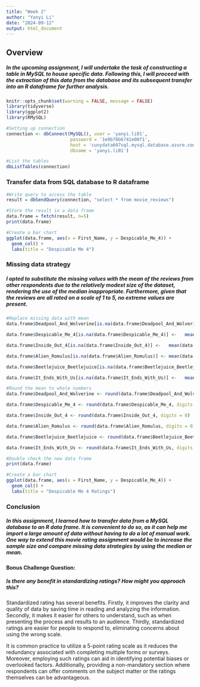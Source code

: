 ---
title: "Week 2"
author: "Yanyi Li"
date: "2024-09-12"
output: html_document
---

## Overview

##### In the upcoming assignment, I will undertake the task of constructing a table in MySQL to house specific data. Following this, I will proceed with the extraction of this data from the database and its subsequent transfer into an R dataframe for further analysis.

```{r setup, include=FALSE}
knitr::opts_chunk$set(warning = FALSE, message = FALSE)
library(tidyverse)
library(ggplot2)
library(RMySQL)
```


```{r connection}
#Setting up connection
connection <- dbConnect(MySQL(), user = 'yanyi.li01',
                        password = '1e9b78b6741e00f1', 
                        host = 'cunydata607sql.mysql.database.azure.com', port = 3306,
                        dbname = 'yanyi.li01')
```


```{r tables}
#List the tables
dbListTables(connection)
```


### Transfer data from SQL database to R dataframe

```{r}
#Write query to access the table
result = dbSendQuery(connection, "select * from movie_reviews")

#Store the result in a data frame
data.frame = fetch(result, n=5)
print(data.frame)
```


```{r bar plot with missing value}
#Create a bar chart
ggplot(data.frame, aes(x = First_Name, y = Despicable_Me_4)) +
  geom_col() +
  labs(title = "Despicable Me 4")
```


###  Missing data strategy

##### I opted to substitute the missing values with the mean of the reviews from other respondents due to the relatively modest size of the dataset, rendering the use of the median inappropriate. Furthermore, given that the reviews are all rated on a scale of 1 to 5, no extreme values are present. 

```{r replace missing values}
#Replace missing data with mean
data.frame$Deadpool_And_Wolverine[is.na(data.frame$Deadpool_And_Wolverine)] <-   mean(data.frame$Deadpool_And_Wolverine, na.rm = TRUE)

data.frame$Despicable_Me_4[is.na(data.frame$Despicable_Me_4)] <-   mean(data.frame$Despicable_Me_4, na.rm = TRUE)

data.frame$Inside_Out_4[is.na(data.frame$Inside_Out_4)] <-   mean(data.frame$Inside_Out_4, na.rm = TRUE)

data.frame$Alien_Romulus[is.na(data.frame$Alien_Romulus)] <- mean(data.frame$Alien_Romulus, na.rm = TRUE)

data.frame$Beetlejuice_Beetlejuice[is.na(data.frame$Beetlejuice_Beetlejuice)] <-   mean(data.frame$Beetlejuice_Beetlejuice, na.rm = TRUE)

data.frame$It_Ends_With_Us[is.na(data.frame$It_Ends_With_Us)] <-   mean(data.frame$It_Ends_With_Us, na.rm = TRUE)
```


```{r rounding}
#Round the mean to whole numbers
data.frame$Deadpool_And_Wolverine <- round(data.frame$Deadpool_And_Wolverine, digits = 0)

data.frame$Despicable_Me_4 <- round(data.frame$Despicable_Me_4, digits = 0)

data.frame$Inside_Out_4 <- round(data.frame$Inside_Out_4, digits = 0)

data.frame$Alien_Romulus <- round(data.frame$Alien_Romulus, digits = 0)

data.frame$Beetlejuice_Beetlejuice <- round(data.frame$Beetlejuice_Beetlejuice, digits = 0)

data.frame$It_Ends_With_Us <- round(data.frame$It_Ends_With_Us, digits = 0)
```


```{r}
#Double check the new data frame
print(data.frame)
```


```{r bar plot}
#Create a bar chart
ggplot(data.frame, aes(x = First_Name, y = Despicable_Me_4)) +
  geom_col() +
  labs(title = "Despicable Me 4 Ratings")
```


### Conclusion

##### In this assignment, I learned how to transfer data from a MySQL database to an R data frame. It is convenient to do so, as it can help me import a large amount of data without having to do a lot of manual work. One way to extend this movie rating assignment would be to increase the sample size and compare missing data strategies by using the median or mean.


#### Bonus Challenge Question:
#####  Is there any benefit in standardizing ratings? How might you approach this?

Standardized rating has several benefits. Firstly, it improves the clarity and quality of data by saving time in reading and analyzing the information. Secondly, it makes it easier for others to understand, such as when presenting the process and results to an audience. Thirdly, standardized ratings are easier for people to respond to, eliminating concerns about using the wrong scale.


It is common practice to utilize a 5-point rating scale as it reduces the redundancy associated with completing multiple forms or surveys. Moreover, employing such ratings can aid in identifying potential biases or overlooked factors. Additionally, providing a non-mandatory section where respondents can offer comments on the subject matter or the ratings themselves can be advantageous.